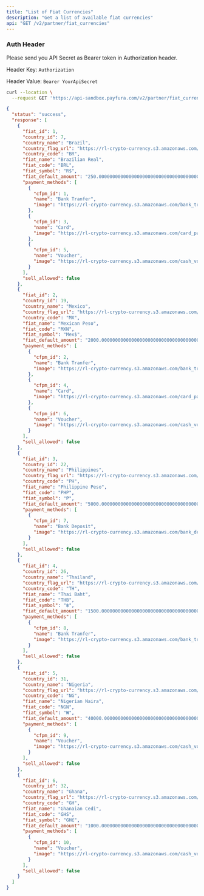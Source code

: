 ```yaml
---
title: "List of Fiat Currencies"
description: "Get a list of available fiat currencies"
api: "GET /v2/partner/fiat_currencies"
---
```

### Auth Header

Please send you API Secret as Bearer token in Authorization header.

Header Key: `Authorization`

Header Value: `Bearer YourApiSecret`

<RequestExample>

```bash Request Example
curl --location \
  --request GET 'https://api-sandbox.payfura.com/v2/partner/fiat_currencies'
```

</RequestExample>

<ResponseExample>

```json Body
{
  "status": "success",
  "response": [
    {
      "fiat_id": 1,
      "country_id": 7,
      "country_name": "Brazil",
      "country_flag_url": "https://rl-crypto-currency.s3.amazonaws.com/brazil.png",
      "country_code": "BR",
      "fiat_name": "Brazilian Real",
      "fiat_code": "BRL",
      "fiat_symbol": "R$",
      "fiat_default_amount": "250.00000000000000000000000000000000000000000000000000",
      "payment_methods": [
        {
          "cfpm_id": 1,
          "name": "Bank Tranfer",
          "image": "https://rl-crypto-currency.s3.amazonaws.com/bank_transfer_icon.png"
        },
        {
          "cfpm_id": 3,
          "name": "Card",
          "image": "https://rl-crypto-currency.s3.amazonaws.com/card_payment_icon.png"
        },
        {
          "cfpm_id": 5,
          "name": "Voucher",
          "image": "https://rl-crypto-currency.s3.amazonaws.com/cash_voucher_icon.jpeg"
        }
      ],
      "sell_allowed": false
    },
    {
      "fiat_id": 2,
      "country_id": 19,
      "country_name": "Mexico",
      "country_flag_url": "https://rl-crypto-currency.s3.amazonaws.com/mexico.png",
      "country_code": "MX",
      "fiat_name": "Mexican Peso",
      "fiat_code": "MXN",
      "fiat_symbol": "Mex$",
      "fiat_default_amount": "2000.00000000000000000000000000000000000000000000000000",
      "payment_methods": [
        {
          "cfpm_id": 2,
          "name": "Bank Tranfer",
          "image": "https://rl-crypto-currency.s3.amazonaws.com/bank_transfer_icon.png"
        },
        {
          "cfpm_id": 4,
          "name": "Card",
          "image": "https://rl-crypto-currency.s3.amazonaws.com/card_payment_icon.png"
        },
        {
          "cfpm_id": 6,
          "name": "Voucher",
          "image": "https://rl-crypto-currency.s3.amazonaws.com/cash_voucher_icon.jpeg"
        }
      ],
      "sell_allowed": false
    },
    {
      "fiat_id": 3,
      "country_id": 22,
      "country_name": "Philippines",
      "country_flag_url": "https://rl-crypto-currency.s3.amazonaws.com/philippine.png",
      "country_code": "PH",
      "fiat_name": "Philippine Peso",
      "fiat_code": "PHP",
      "fiat_symbol": "₱",
      "fiat_default_amount": "5000.00000000000000000000000000000000000000000000000000",
      "payment_methods": [
        {
          "cfpm_id": 7,
          "name": "Bank Deposit",
          "image": "https://rl-crypto-currency.s3.amazonaws.com/bank_deposit_icon.png"
        }
      ],
      "sell_allowed": false
    },
    {
      "fiat_id": 4,
      "country_id": 26,
      "country_name": "Thailand",
      "country_flag_url": "https://rl-crypto-currency.s3.amazonaws.com/thailand.png",
      "country_code": "TH",
      "fiat_name": "Thai Baht",
      "fiat_code": "THB",
      "fiat_symbol": "฿",
      "fiat_default_amount": "1500.00000000000000000000000000000000000000000000000000",
      "payment_methods": [
        {
          "cfpm_id": 8,
          "name": "Bank Tranfer",
          "image": "https://rl-crypto-currency.s3.amazonaws.com/bank_transfer_icon.png"
        }
      ],
      "sell_allowed": false
    },
    {
      "fiat_id": 5,
      "country_id": 31,
      "country_name": "Nigeria",
      "country_flag_url": "https://rl-crypto-currency.s3.amazonaws.com/nigeria.png",
      "country_code": "NG",
      "fiat_name": "Nigerian Naira",
      "fiat_code": "NGN",
      "fiat_symbol": "₦",
      "fiat_default_amount": "40000.00000000000000000000000000000000000000000000000000",
      "payment_methods": [
        {
          "cfpm_id": 9,
          "name": "Voucher",
          "image": "https://rl-crypto-currency.s3.amazonaws.com/cash_voucher_icon.jpeg"
        }
      ],
      "sell_allowed": false
    },
    {
      "fiat_id": 6,
      "country_id": 32,
      "country_name": "Ghana",
      "country_flag_url": "https://rl-crypto-currency.s3.amazonaws.com/ghana.png",
      "country_code": "GH",
      "fiat_name": "Ghanaian Cedi",
      "fiat_code": "GHS",
      "fiat_symbol": "GH₵",
      "fiat_default_amount": "1000.00000000000000000000000000000000000000000000000000",
      "payment_methods": [
        {
          "cfpm_id": 10,
          "name": "Voucher",
          "image": "https://rl-crypto-currency.s3.amazonaws.com/cash_voucher_icon.jpeg"
        }
      ],
      "sell_allowed": false
    }
  ]
}
```

</ResponseExample>